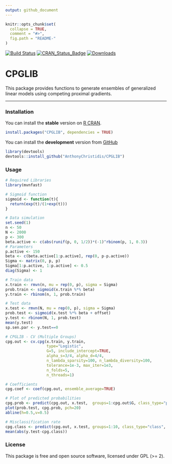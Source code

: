 ```yaml
---
output: github_document
---
```


```r
knitr::opts_chunk$set(
  collapse = TRUE,
  comment = "#>",
  fig.path = "README-"
)
```

[![Build Status](https://app.travis-ci.com/AnthonyChristidis/CPGLIB.svg?branch=master)](https://app.travis-ci.com/AnthonyChristidis/CPGLIB)  [![CRAN\_Status\_Badge](http://www.r-pkg.org/badges/version/CPGLIB)](https://cran.r-project.org/package=CPGLIB) [![Downloads](http://cranlogs.r-pkg.org/badges/CPGLIB)](https://cran.r-project.org/package=CPGLIB)

CPGLIB
==========

This package provides functions to generate ensembles of generalized linear models using competing proximal gradients.

------------------------------------------------------------------------

### Installation

You can install the **stable** version on [R CRAN](https://cran.r-project.org/package=CPGLIB).

```r
install.packages("CPGLIB", dependencies = TRUE)
```

You can install the **development** version from [GitHub](https://github.com/AnthonyChristidis/CPGLIB)

``` r
library(devtools)
devtools::install_github("AnthonyChristidis/CPGLIB")
```

### Usage

``` r
# Required Libraries
library(mvnfast)

# Sigmoid function
sigmoid <- function(t){
  return(exp(t)/(1+exp(t)))
}

# Data simulation
set.seed(1)
n <- 50
N <- 2000
p <- 300
beta.active <- c(abs(runif(p, 0, 1/2))*(-1)^rbinom(p, 1, 0.3))
# Parameters
p.active <- 150
beta <- c(beta.active[1:p.active], rep(0, p-p.active))
Sigma <- matrix(0, p, p)
Sigma[1:p.active, 1:p.active] <- 0.5
diag(Sigma) <- 1

# Train data
x.train <- rmvn(n, mu = rep(0, p), sigma = Sigma) 
prob.train <- sigmoid(x.train %*% beta)
y.train <- rbinom(n, 1, prob.train)

# Test data
x.test <- rmvn(N, mu = rep(0, p), sigma = Sigma)
prob.test <- sigmoid(x.test %*% beta + offset)
y.test <- rbinom(N, 1, prob.test)
mean(y.test)
sp.sen.par <- y.test==0

# CPGLIB - CV (Multiple Groups)
cpg.out <- cv.cpg(x.train, y.train,
                  type="Logistic",
                  G=5, include_intercept=TRUE,
                  alpha_s=3/4, alpha_d=4/4,
                  n_lambda_sparsity=100, n_lambda_diversity=100,
                  tolerance=1e-3, max_iter=1e3,
                  n_folds=5,
                  n_threads=1)

# Coefficients
cpg.coef <- coef(cpg.out, ensemble_average=TRUE)

# Plot of predicted probabilities
cpg.prob <- predict(cpg.out, x.test,  groups=1:cpg.out$G, class_type="prob", ensemble_type="Model-Avg")
plot(prob.test, cpg.prob, pch=20)
abline(h=0.5,v=0.5)

# Misclassification rate
cpg.class <- predict(cpg.out, x.test, groups=1:10, class_type="class", ensemble_type="Model-Avg")
mean(abs(y.test-cpg.class))

```

### License

This package is free and open source software, licensed under GPL (&gt;= 2).
